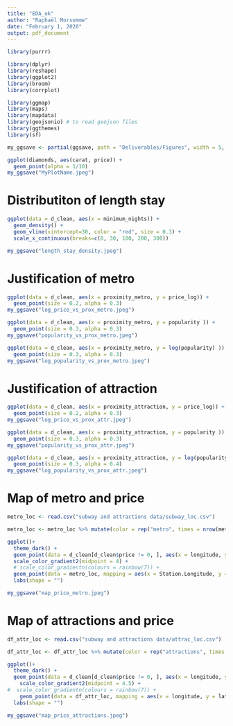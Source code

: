 ```yaml
---
title: "EDA_ok"
author: "Raphaël Morsomme"
date: "February 1, 2020"
output: pdf_document
---
```


```r
library(purrr)

library(dplyr)
library(reshape)
library(ggplot2)
library(broom)
library(corrplot)

library(ggmap)
library(maps)
library(mapdata)
library(geojsonio) # to read geojson files
library(ggthemes)
library(sf)

my_ggsave <- partial(ggsave, path = "Deliverables/Figures", width = 5, height = 3.5)
```


```r
ggplot(diamonds, aes(carat, price)) +
  geom_point(alpha = 1/10)
my_ggsave("MyPlotName.jpeg")
```

# Distributiton of length stay

```r
ggplot(data = d_clean, aes(x = minimum_nights)) + 
  geom_density() +
  geom_vline(xintercept=30, color = "red", size = 0.3) +
  scale_x_continuous(breaks=c(0, 30, 100, 200, 300))

my_ggsave("length_stay_density.jpeg")
```

# Justification of metro

```r
ggplot(data = d_clean, aes(x = proximity_metro, y = price_log)) +
  geom_point(size = 0.2, alpha = 0.3)
my_ggsave("log_price_vs_prox_metro.jpeg")
```

```r
ggplot(data = d_clean, aes(x = proximity_metro, y = popularity )) +
  geom_point(size = 0.3, alpha = 0.3)
my_ggsave("popularity_vs_prox_metro.jpeg")
```

```r
ggplot(data = d_clean, aes(x = proximity_metro, y = log(popularity) )) +
  geom_point(size = 0.3, alpha = 0.3)
my_ggsave("log_popularity_vs_prox_metro.jpeg")
```

# Justification of attraction

```r
ggplot(data = d_clean, aes(x = proximity_attraction, y = price_log)) +
  geom_point(size = 0.2, alpha = 0.3)
my_ggsave("log_price_vs_prox_attr.jpeg")
```

```r
ggplot(data = d_clean, aes(x = proximity_attraction, y = popularity )) +
  geom_point(size = 0.3, alpha = 0.3)
my_ggsave("popularity_vs_prox_attr.jpeg")
```

```r
ggplot(data = d_clean, aes(x = proximity_attraction, y = log(popularity) )) +
  geom_point(size = 0.3, alpha = 0.4)
my_ggsave("log_popularity_vs_prox_attr.jpeg")
```

# Map of metro and price

```r
metro_loc <- read.csv("subway and attractions data/subway_loc.csv")
```

```r
metro_loc <- metro_loc %>% mutate(color = rep("metro", times = nrow(metro_loc)))

ggplot()+
  theme_dark() +
  geom_point(data = d_clean[d_clean$price != 0, ], aes(x = longitude, y = latitude, color = price_log), size = 0.5, alpha = 0.5)+
  scale_color_gradient2(midpoint = 4) +
  # scale_color_gradientn(colours = rainbow(7)) +
  geom_point(data = metro_loc, mapping = aes(x = Station.Longitude, y = Station.Latitude, shape = factor(color)), size = 0.7, color = "orange") +
  labs(shape = "")

my_ggsave("map_price_metro.jpeg")
```

# Map of attractions and price

```r
df_attr_loc <- read.csv("subway and attractions data/attrac_loc.csv")
```

```r
df_attr_loc <- df_attr_loc %>% mutate(color = rep("attractions", times = nrow(df_attr_loc)))

ggplot()+
  theme_dark() +
  geom_point(data = d_clean[d_clean$price != 0, ], aes(x = longitude, y = latitude, color = price_log), size = 0.8, alpha = 0.5)+
    scale_color_gradient2(midpoint = 4.5) +
#  scale_color_gradientn(colours = rainbow(7)) +
    geom_point(data = df_attr_loc, mapping = aes(x = longitude, y = latitude, shape = factor(color)), color = "orange") +
  labs(shape = "")

my_ggsave("map_price_attractions.jpeg")
```














